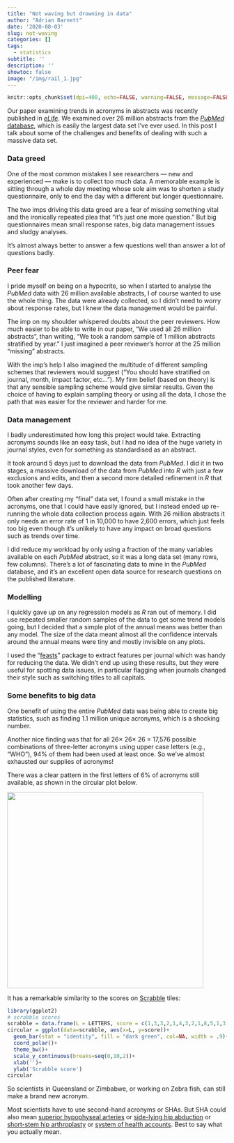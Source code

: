 ```yaml
---
title: "Not waving but drowning in data"
author: "Adrian Barnett"
date: '2020-08-03'
slug: not-waving
categories: []
tags:
  - statistics
subtitle: ''
description: ''
showtoc: false
image: "/img/rail_1.jpg"
---
```


```r
knitr::opts_chunk$set(dpi=400, echo=FALSE, warning=FALSE, message=FALSE)
```

Our paper examining trends in acronyms in abstracts was recently published in [_eLife_](https://elifesciences.org/articles/60080). 
We examined over 26 million abstracts from the [_PubMed_ database](https://pubmed.ncbi.nlm.nih.gov/), which is easily the largest data set I’ve ever used. 
In this post I talk about some of the challenges and benefits of dealing with such a massive data set. 

### Data greed

One of the most common mistakes I see researchers — new and experienced — make is to collect too much data. 
A memorable example is sitting through a whole day meeting whose sole aim was to shorten a study questionnaire, only to end the day with a different but longer questionnaire. 

The two imps driving this data greed are a fear of missing something vital and the ironically repeated plea that “it’s just one more question.” 
But big questionnaires mean small response rates, big data management issues and sludgy analyses.

It’s almost always better to answer a few questions well than answer a lot of questions badly. 

### Peer fear

I pride myself on being on a hypocrite, so when I started to analyse the _PubMed_ data with 26 million available abstracts, I of course wanted to use the whole thing. 
The data were already collected, so I didn’t need to worry about response rates, but I knew the data management would be painful.

The imp on my shoulder whispered doubts about the peer reviewers. 
How much easier to be able to write in our paper, “We used all 26 million abstracts”, than writing, “We took a random sample of 1 million abstracts stratified by year.” 
I just imagined a peer reviewer’s horror at the 25 million “missing” abstracts.

With the imp's help I also imagined the multitude of different sampling schemes that reviewers would suggest (“You should have stratified on journal, month, impact factor, etc…”). 
My firm belief (based on theory) is that any sensible sampling scheme would give similar results.
Given the choice of having to explain sampling theory or using all the data, I chose the path that was easier for the reviewer and harder for me.

### Data management

I badly underestimated how long this project would take. Extracting acronyms sounds like an easy task, but I had no idea of the huge variety in journal styles, even for something as standardised as an abstract.

It took around 5 days just to download the data from _PubMed_. 
I did it in two stages, a massive download of the data from _PubMed_ into _R_ with just a few exclusions and edits, and then a second more detailed refinement in _R_ that took another few days. 

Often after creating my "final" data set, I found a small mistake in the acronyms, one that I could have easily ignored, but I instead ended up re-running the whole data collection process again. 
With 26 million abstracts it only needs an error rate of 1 in 10,000 to have 2,600 errors, which just feels too big even though it's unlikely to have any impact on broad questions such as trends over time.

I did reduce my workload by only using a fraction of the many variables available on each _PubMed_ abstract, so it was a long data set (many rows, few columns).
There's a lot of fascinating data to mine in the _PubMed_ database, and it's an excellent open data source for research questions on the published literature.

### Modelling

I quickly gave up on any regression models as _R_ ran out of memory. 
I did use repeated smaller random samples of the data to get some trend models going, but I decided that a simple plot of the annual means was better than any model. 
The size of the data meant almost all the confidence intervals around the annual means were tiny and mostly invisible on any plots.

I used the "[feasts](https://cran.r-project.org/web/packages/feasts/vignettes/feasts.html)" package to extract features per journal which was handy for reducing the data. We didn't end up using these results, but they were useful for spotting data issues, in particular flagging when journals changed their style such as switching titles to all capitals. 

### Some benefits to big data

One benefit of using the entire _PubMed_ data was being able to create big statistics, such as finding 1.1 million unique acronyms, which is a shocking number. 

Another nice finding was that for all 26$\times$ 26$\times$ 26 = 17,576 possible combinations of three-letter acronyms using upper case letters (e.g., "WHO"), 94% of them had been used at least once. 
So we’ve almost exhausted our supplies of acronyms!

There was a clear pattern in the first letters of 6% of acronyms still available, as shown in the circular plot below. 

<img src="https://raw.githubusercontent.com/agbarnett/medianwatch/master/public/post/first_letters_circular.jpg" width="450" />

It has a remarkable similarity to the scores on [Scrabble](https://en.wikipedia.org/wiki/Scrabble) tiles:

```r
library(ggplot2)
# scrabble scores
scrabble = data.frame(L = LETTERS, score = c(1,3,3,2,1,4,3,2,1,8,5,1,3,1,1,3,10,1,1,1,1,4,4,8,4,10))
circular = ggplot(data=scrabble, aes(x=L, y=score))+
  geom_bar(stat = "identity", fill = "dark green", col=NA, width = .9)+
  coord_polar()+
  theme_bw()+
  scale_y_continuous(breaks=seq(0,10,2))+
  xlab('')+
  ylab('Scrabble score')
circular
```

So scientists in Queensland or Zimbabwe, or working on Zebra fish, can still make a brand new acronym. 

Most scientists have to use second-hand acronyms or SHAs. But SHA could also mean [superior hypophyseal arteries](https://pubmed.ncbi.nlm.nih.gov/30004277/) or [side-lying hip abduction](https://pubmed.ncbi.nlm.nih.gov/29740556/) or [short-stem hip arthroplasty](https://pubmed.ncbi.nlm.nih.gov/29178044/) or [system of health accounts](https://pubmed.ncbi.nlm.nih.gov/29862027/).
Best to say what you actually mean.

